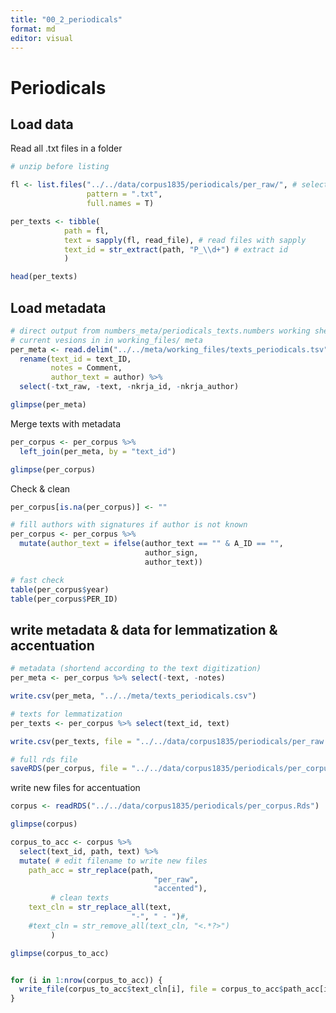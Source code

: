 ```yaml
---
title: "00_2_periodicals"
format: md
editor: visual
---
```


# Periodicals

## Load data

Read all .txt files in a folder

```r
# unzip before listing

fl <- list.files("../../data/corpus1835/periodicals/per_raw/", # select folder
                 pattern = ".txt",
                 full.names = T)

per_texts <- tibble(
            path = fl,
            text = sapply(fl, read_file), # read files with sapply
            text_id = str_extract(path, "P_\\d+") # extract id
            ) 

head(per_texts)
```

## Load metadata

```r
# direct output from numbers_meta/periodicals_texts.numbers working sheet
# current vesions in in working_files/ meta
per_meta <- read.delim("../../meta/working_files/texts_periodicals.tsv", sep = "\t") %>% 
  rename(text_id = text_ID, 
         notes = Comment, 
         author_text = author) %>% 
  select(-txt_raw, -text, -nkrja_id, -nkrja_author)

glimpse(per_meta)
```

Merge texts with metadata

```r
per_corpus <- per_corpus %>% 
  left_join(per_meta, by = "text_id")

glimpse(per_corpus)
```

Check & clean

```r
per_corpus[is.na(per_corpus)] <- ""

# fill authors with signatures if author is not known
per_corpus <- per_corpus %>% 
  mutate(author_text = ifelse(author_text == "" & A_ID == "", 
                              author_sign, 
                              author_text)) 

# fast check
table(per_corpus$year)
table(per_corpus$PER_ID)
```

## write metadata & data for lemmatization & accentuation

```r

# metadata (shortend according to the text digitization)
per_meta <- per_corpus %>% select(-text, -notes)

write.csv(per_meta, "../../meta/texts_periodicals.csv")

# texts for lemmatization
per_texts <- per_corpus %>% select(text_id, text)

write.csv(per_texts, file = "../../data/corpus1835/periodicals/per_raw.csv")

# full rds file
saveRDS(per_corpus, file = "../../data/corpus1835/periodicals/per_corpus.Rds")s
```

write new files for accentuation

```r
corpus <- readRDS("../../data/corpus1835/periodicals/per_corpus.Rds")

glimpse(corpus)

corpus_to_acc <- corpus %>% 
  select(text_id, path, text) %>% 
  mutate( # edit filename to write new files
    path_acc = str_replace(path, 
                                "per_raw", 
                                "accented"), 
         # clean texts
    text_cln = str_replace_all(text, 
                           "-", " - ")#,
    #text_cln = str_remove_all(text_cln, "<.*?>")
         )

glimpse(corpus_to_acc)


for (i in 1:nrow(corpus_to_acc)) {
  write_file(corpus_to_acc$text_cln[i], file = corpus_to_acc$path_acc[i])
}
```
